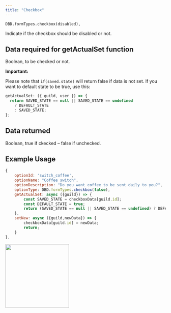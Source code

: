 ```yaml
---
title: "Checkbox"
---
```


```
DBD.formTypes.checkbox(disabled),
```

<ParamField path="disabled" type="boolean" required>
  Indicate if the checkbox should be disabled or not.
</ParamField>

## Data required for getActualSet function

Boolean, to be checked or not.

**Important:**

Please note that `if(saved.state)` will return false if data is not set. If you want to default state to be true, use this:

```javascript
getActualSet: ({ guild, user }) => {
  return SAVED_STATE == null || SAVED_STATE == undefined
    ? DEFAULT_STATE
    : SAVED_STATE;
};
```

## Data returned

Boolean, true if ckecked – false if unchecked.

## Example Usage

```javascript
{
    optionId: 'switch_coffee',
    optionName: "Coffee switch",
    optionDescription: "Do you want coffee to be sent daily to you?",
    optionType: DBD.formTypes.checkbox(false),
    getActualSet: async ({guild}) => {
        const SAVED_STATE = checkboxData[guild.id];
        const DEFAULT_STATE = true;
        return (SAVED_STATE == null || SAVED_STATE == undefined) ? DEFAULT_STATE : SAVED_STATE;
    },
    setNew: async ({guild,newData}) => {
        checkboxData[guild.id] = newData;
        return;
    }
},
```

<img height="200" src="/images/formtypes/dbd-checkbox.png" />
